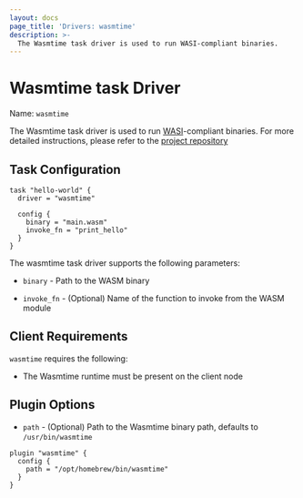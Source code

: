 ```yaml
---
layout: docs
page_title: 'Drivers: wasmtime'
description: >-
  The Wasmtime task driver is used to run WASI-compliant binaries.
---
```


# Wasmtime task Driver

Name: `wasmtime`

The Wasmtime task driver is used to run [WASI](https://wasi.dev)-compliant binaries. For more detailed instructions,
please refer to the [project repository](https://github.com/c16a/nomad-driver-wasmtime)

## Task Configuration

```hcl
task "hello-world" {
  driver = "wasmtime"

  config {
    binary = "main.wasm"
    invoke_fn = "print_hello"
  }
}
```

The wasmtime task driver supports the following parameters:

- `binary` - Path to the WASM binary

- `invoke_fn` - (Optional) Name of the function to invoke from the WASM module

## Client Requirements

`wasmtime` requires the following:

- The Wasmtime runtime must be present on the client node

## Plugin Options

- `path` - (Optional) Path to the Wasmtime binary path, defaults to `/usr/bin/wasmtime`

```hcl
plugin "wasmtime" {
  config {
    path = "/opt/homebrew/bin/wasmtime"
  }
}
```
